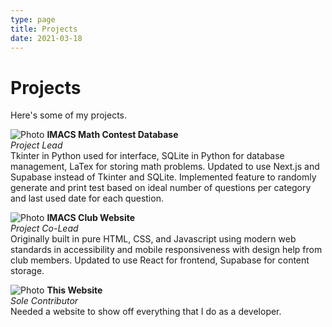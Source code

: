 ```yaml
---
type: page
title: Projects
date: 2021-03-18
---
```


# Projects

Here's some of my projects.


<Image
  src="/images/photo2.jpg"
  alt="Photo"
  width={1125}
  height={750}
  priority
  className="next-image"
/>
**IMACS Math Contest Database**<br/>
_Project Lead_<br/>
Tkinter in Python used for interface, SQLite in Python for database management, LaTex for storing math problems. 
Updated to use Next.js and Supabase instead of Tkinter and SQLite.
Implemented feature to randomly generate and print test based on ideal number of questions per category and last used date for each question.

<Image
  src="/images/photo.jpg"
  alt="Photo"
  width={1125}
  height={750}
  priority
  className="next-image"
/>
**IMACS Club Website**<br/>
_Project Co-Lead_<br/>
Originally built in pure HTML, CSS, and Javascript using modern web standards in accessibility and mobile responsiveness with design help from club members.
Updated to use React for frontend, Supabase for content storage.

<Image
  src="/images/photo.jpg"
  alt="Photo"
  width={1125}
  height={750}
  priority
  className="next-image"
/>
**This Website**<br/>
_Sole Contributor_<br/>
Needed a website to show off everything that I do as a developer.

